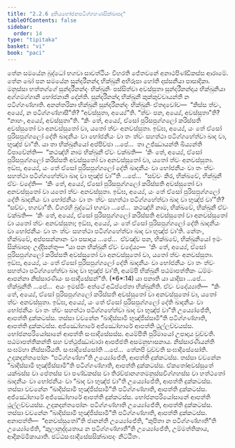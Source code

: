 ```yaml
---
title: "2.2.6 දුතියභෝජනපටිග්ගහණසික්ඛාපද"
tableOfContents: false
sidebar:
  order: 14
type: "tipitaka"
basket: "vi"
book: "paci"
---
```



<DynamicBreadcrumb />

<Division number="704" book="paci">

<Paragraph number="2310" book="paci">
තේන සමයේන බුද්ධෝ භගවා සාවත්ථියං විහරති ජේතවනේ අනාථපිණ්ඩිකස්ස ආරාමේ. තේන ඛෝ පන සමයේන සුන්දරීනන්දා භික්ඛුනී අභිරූපා හෝති දස්සනීයා පාසාදිකා. මනුස්සා භත්තග්ගේ සුන්දරීනන්දං භික්ඛුනිං පස්සිත්වා අවස්සුතා සුන්දරීනන්දාය භික්ඛුනියා අග්ගමග්ගානි භෝජනානි දේන්ති. සුන්දරීනන්දා භික්ඛුනී කුක්කුච්චායන්තී න පටිග්ගණ්හාති. අනන්තරිකා භික්ඛුනී සුන්දරීනන්දං භික්ඛුනිං ඒතදවෝච—  “කිස්ස ත්වං, අය්‍යේ, න පටිග්ගණ්හාසී”ති? “අවස්සුතා, අය්‍යේ”ති. “ත්වං පන, අය්‍යේ, අවස්සුතා”ති? “නාහං, අය්‍යේ, අවස්සුතා”ති. “කිං තේ, අය්‍යේ, ඒසෝ පුරිසපුග්ගලෝ කරිස්සති අවස්සුතෝ වා අනවස්සුතෝ වා, යතෝ ත්වං අනවස්සුතා. ඉඞ්ඝ, අය්‍යේ, යං තේ ඒසෝ පුරිසපුග්ගලෝ දේති ඛාදනීයං වා භෝජනීයං වා තං ත්වං සහත්ථා පටිග්ගහේත්වා ඛාද වා, භුඤ්ජ වා”ති.
</Paragraph>

<Paragraph number="2311" book="paci">
යා තා භික්ඛුනියෝ අප්පිච්ඡා …පේ…  තා උජ්ඣායන්ති ඛිය්‍යන්ති විපාචේන්ති—  “කථඤ්හි නාම භික්ඛුනී ඒවං වක්ඛති—  ‘කිං තේ, අය්‍යේ, ඒසෝ පුරිසපුග්ගලෝ කරිස්සති අවස්සුතෝ වා අනවස්සුතෝ වා, යතෝ ත්වං අනවස්සුතා. ඉඞ්ඝ, අය්‍යේ, යං තේ ඒසෝ පුරිසපුග්ගලෝ දේති ඛාදනීයං වා භෝජනීයං වා තං ත්වං සහත්ථා පටිග්ගහේත්වා ඛාද වා භුඤ්ජ වා’”ති …පේ…  “සච්චං කිර, භික්ඛවේ, භික්ඛුනී ඒවං වදේති—  ‘කිං තේ, අය්‍යේ, ඒසෝ පුරිසපුග්ගලෝ කරිස්සති අවස්සුතෝ වා අනවස්සුතෝ වා යතෝ ත්වං අනවස්සුතා. ඉඞ්ඝ, අය්‍යේ, යං තේ ඒසෝ පුරිසපුග්ගලෝ දේති ඛාදනීයං වා භෝජනීයං වා තං ත්වං සහත්ථා පටිග්ගහේත්වා ඛාද වා භුඤ්ජ වා’”ති? “සච්චං, භගවා”ති. විගරහි බුද්ධෝ භගවා …පේ…  කථඤ්හි නාම, භික්ඛවේ, භික්ඛුනී ඒවං වක්ඛති—  ‘කිං තේ, අය්‍යේ, ඒසෝ පුරිසපුග්ගලෝ කරිස්සති අවස්සුතෝ වා අනවස්සුතෝ වා යතෝ ත්වං අනවස්සුතා; ඉඞ්ඝ, අය්‍යේ, යං තේ ඒසෝ පුරිසපුග්ගලෝ දේති ඛාදනීයං වා භෝජනීයං වා තං ත්වං සහත්ථා පටිග්ගහේත්වා ඛාද වා භුඤ්ජ වා’ති. නේතං, භික්ඛවේ, අප්පසන්නානං වා පසාදාය …පේ…  ඒවඤ්ච පන, භික්ඛවේ, භික්ඛුනියෝ ඉමං සික්ඛාපදං උද්දිසන්තු—
</Paragraph>

</Division>
<Division number="705" book="paci">

<Paragraph number="2312" book="paci">
<Emphasis>“යා පන භික්ඛුනී ඒවං වදේය්‍ය—  ‘කිං තේ, අය්‍යේ, ඒසෝ පුරිසපුග්ගලෝ කරිස්සති අවස්සුතෝ වා අනවස්සුතෝ වා, යතෝ ත්වං අනවස්සුතා. ඉඞ්ඝ, අය්‍යේ, යං තේ ඒසෝ පුරිසපුග්ගලෝ දේති ඛාදනීයං වා භෝජනීයං වා තං ත්වං සහත්ථා පටිග්ගහේත්වා ඛාද වා භුඤ්ජ වා’ති, අයම්පි භික්ඛුනී පඨමාපත්තිකං ධම්මං ආපන්නා නිස්සාරණීයං සංඝාදිසේසන්”</Emphasis>ති. (*6*:<Emphasis>14</Emphasis>)
</Paragraph>

</Division>
<Division number="706" book="paci">

<Paragraph number="2313" book="paci">
<Emphasis>යා පනා</Emphasis>ති යා යාදිසා …පේ…  <Emphasis>භික්ඛුනී</Emphasis>ති …පේ…  අයං ඉමස්මිං අත්ථේ අධිප්පේතා භික්ඛුනීති.
</Paragraph>

<Paragraph number="2314" book="paci">
<Emphasis>ඒවං වදේය්‍යා</Emphasis>ති—  “කිං තේ, අය්‍යේ, ඒසෝ පුරිසපුග්ගලෝ කරිස්සති අවස්සුතෝ වා අනවස්සුතෝ වා, යතෝ ත්වං අනවස්සුතා. ඉඞ්ඝ, අය්‍යේ, යං තේ ඒසෝ පුරිසපුග්ගලෝ දේති ඛාදනීයං වා භෝජනීයං වා තං ත්වං සහත්ථා පටිග්ගහේත්වා ඛාද වා භුඤ්ජ වා”ති උය්‍යෝජේති, ආපත්ති දුක්කටස්ස. තස්සා වචනේන “ඛාදිස්සාමි භුඤ්ජිස්සාමී”ති පටිග්ගණ්හාති, ආපත්ති දුක්කටස්ස. අජ්ඣෝහාරේ අජ්ඣෝහාරේ ආපත්ති ථුල්ලච්චයස්ස. භෝජනපරියෝසානේ ආපත්ති සංඝාදිසේසස්ස.
</Paragraph>

<Paragraph number="2315" book="paci">
<Emphasis>අයම්පී</Emphasis>ති පුරිමායෝ උපාදාය වුච්චති.
</Paragraph>

<Paragraph number="2316" book="paci">
<Emphasis>පඨමාපත්තිකන්</Emphasis>ති සහ වත්ථුජ්ඣාචාරා ආපජ්ජති අසමනුභාසනාය.
</Paragraph>

<Paragraph number="2317" book="paci">
<Emphasis>නිස්සාරණීයන්</Emphasis>ති සංඝම්හා නිස්සාරීයති.
</Paragraph>

<Paragraph number="2318" book="paci">
<Emphasis>සංඝාදිසේසෝ</Emphasis>ති …පේ…  තේනපි වුච්චති සංඝාදිසේසෝති.
</Paragraph>

<Paragraph number="2319" book="paci">
උදකදන්තපෝනං “පටිග්ගණ්හා”ති උය්‍යෝජේති, ආපත්ති දුක්කටස්ස. තස්සා වචනේන “ඛාදිස්සාමි භුඤ්ජිස්සාමී”ති පටිග්ගණ්හාති, ආපත්ති දුක්කටස්ස.
</Paragraph>

</Division>
<Division number="707" book="paci">

<Paragraph number="2320" book="paci">
ඒකතෝඅවස්සුතේ යක්ඛස්ස වා පේතස්ස වා පණ්ඩකස්ස වා තිරච්ඡානගතමනුස්සවිග්ගහස්ස වා හත්ථතෝ ඛාදනීයං වා භෝජනීයං වා “ඛාද වා භුඤ්ජ වා”ති උය්‍යෝජේති, ආපත්ති දුක්කටස්ස. තස්සා වචනේන “ඛාදිස්සාමි භුඤ්ජිස්සාමී”ති පටිග්ගණ්හාති, ආපත්ති දුක්කටස්ස. අජ්ඣෝහාරේ අජ්ඣෝහාරේ ආපත්ති දුක්කටස්ස. භෝජනපරියෝසානේ ආපත්ති ථුල්ලච්චයස්ස. උදකදන්තපෝනං පටිග්ගණ්හාති උය්‍යෝජේති, ආපත්ති දුක්කටස්ස. තස්සා වචනේන “ඛාදිස්සාමි භුඤ්ජිස්සාමී”ති පටිග්ගණ්හාති, ආපත්ති දුක්කටස්ස.
</Paragraph>

</Division>
<Division number="708" book="paci">

<Paragraph number="2321" book="paci">
අනාපත්ති—  “අනවස්සුතෝ”ති ජානන්තී උය්‍යෝජේති, “කුපිතා න පටිග්ගණ්හාතී”ති උය්‍යෝජේති, “කුලානුද්දයතාය න පටිග්ගණ්හාතී”ති උය්‍යෝජේති, උම්මත්තිකාය, ආදිකම්මිකායාති.

</Paragraph>
</Division>

<Paragraph number="2322" type="center" book="paci">
ඡට්ඨසංඝාදිසේසසික්ඛාපදං නිට්ඨිතං.
</Paragraph>